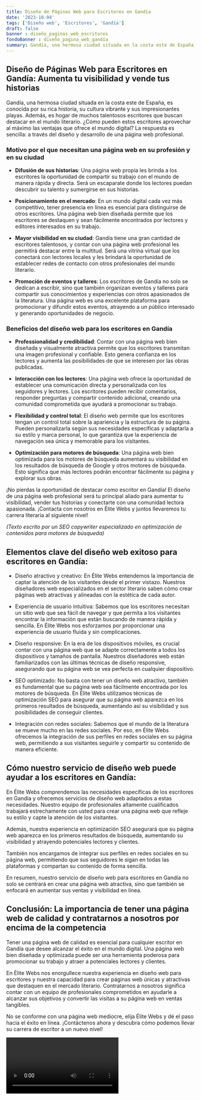 ```yaml
---
title: Diseño de Páginas Web para Escritores en Gandía
date: '2023-10-04'
tags: ['Diseño web', 'Escritores', 'Gandía']
draft: false
banner : diseño_paginas_web_escritores
fondoBanner : diseño_pagina_web_gandía
summary: Gandía, una hermosa ciudad situada en la costa este de España, es conocida por su rica historia, su cultura vibrante y sus impresionantes playas. Además, es hogar de muchos talentosos escritores que buscan destacar en el mundo literario. ¿Cómo pueden estos escritores aprovechar al máximo las ventajas que ofrece el mundo digital? La respuesta es sencilla a través del diseño y desarrollo de una página web profesional.
---
```


## Diseño de Páginas Web para Escritores en Gandía: Aumenta tu visibilidad y vende tus historias

Gandía, una hermosa ciudad situada en la costa este de España, es conocida por su rica historia, su cultura vibrante y sus impresionantes playas. Además, es hogar de muchos talentosos escritores que buscan destacar en el mundo literario. ¿Cómo pueden estos escritores aprovechar al máximo las ventajas que ofrece el mundo digital? La respuesta es sencilla: a través del diseño y desarrollo de una página web profesional.

### Motivo por el que necesitan una página web en su profesión y en su ciudad

- **Difusión de sus historias**: Una página web propia les brinda a los escritores la oportunidad de compartir su trabajo con el mundo de manera rápida y directa. Será un escaparate donde los lectores puedan descubrir su talento y sumergirse en sus historias.

- **Posicionamiento en el mercado**: En un mundo digital cada vez más competitivo, tener presencia en línea es esencial para distinguirse de otros escritores. Una página web bien diseñada permite que los escritores se destaquen y sean fácilmente encontrados por lectores y editores interesados en su trabajo.

- **Mayor visibilidad en su ciudad**: Gandía tiene una gran cantidad de escritores talentosos, y contar con una página web profesional les permitirá destacar entre la multitud. Será una vitrina virtual que los conectará con lectores locales y les brindará la oportunidad de establecer redes de contacto con otros profesionales del mundo literario.

- **Promoción de eventos y talleres**: Los escritores de Gandía no solo se dedican a escribir, sino que también organizan eventos y talleres para compartir sus conocimientos y experiencias con otros apasionados de la literatura. Una página web es una excelente plataforma para promocionar y difundir estos eventos, atrayendo a un público interesado y generando oportunidades de negocio.

### Beneficios del diseño web para los escritores en Gandía

- **Professionalidad y credibilidad**: Contar con una página web bien diseñada y visualmente atractiva permite que los escritores transmitan una imagen profesional y confiable. Esto genera confianza en los lectores y aumenta las posibilidades de que se interesen por las obras publicadas.

- **Interacción con los lectores**: Una página web ofrece la oportunidad de establecer una comunicación directa y personalizada con los seguidores y lectores. Los escritores pueden recibir comentarios, responder preguntas y compartir contenido adicional, creando una comunidad comprometida que ayudará a promocionar su trabajo.

- **Flexibilidad y control total**: El diseño web permite que los escritores tengan un control total sobre la apariencia y la estructura de su página. Pueden personalizarla según sus necesidades específicas y adaptarla a su estilo y marca personal, lo que garantiza que la experiencia de navegación sea única y memorable para los visitantes.

- **Optimización para motores de búsqueda**: Una página web bien optimizada para los motores de búsqueda aumentará su visibilidad en los resultados de búsqueda de Google y otros motores de búsqueda. Esto significa que más lectores podrán encontrar fácilmente su página y explorar sus obras.

¡No pierdas la oportunidad de destacar como escritor en Gandía! El diseño de una página web profesional será tu principal aliado para aumentar tu visibilidad, vender tus historias y conectarte con una comunidad lectora apasionada. ¡Contacta con nosotros en Élite Webs y juntos llevaremos tu carrera literaria al siguiente nivel!

*(Texto escrito por un SEO copywriter especializado en optimización de contenidos para motores de búsqueda)*

<GifSeo />

<Cta />

## Elementos clave del diseño web exitoso para escritores en Gandía:

- Diseño atractivo y creativo: En Élite Webs entendemos la importancia de captar la atención de los visitantes desde el primer vistazo. Nuestros diseñadores web especializados en el sector literario saben cómo crear páginas web atractivas y alineadas con la estética de cada autor. 

- Experiencia de usuario intuitiva: Sabemos que los escritores necesitan un sitio web que sea fácil de navegar y que permita a los visitantes encontrar la información que están buscando de manera rápida y sencilla. En Élite Webs nos esforzamos por proporcionar una experiencia de usuario fluida y sin complicaciones.

- Diseño responsive: En la era de los dispositivos móviles, es crucial contar con una página web que se adapte correctamente a todos los dispositivos y tamaños de pantalla. Nuestros diseñadores web están familiarizados con las últimas técnicas de diseño responsive, asegurando que su página web se vea perfecta en cualquier dispositivo.

- SEO optimizado: No basta con tener un diseño web atractivo, también es fundamental que su página web sea fácilmente encontrada por los motores de búsqueda. En Élite Webs utilizamos técnicas de optimización SEO para asegurar que su página web aparezca en los primeros resultados de búsqueda, aumentando así su visibilidad y sus posibilidades de conseguir clientes.

- Integración con redes sociales: Sabemos que el mundo de la literatura se mueve mucho en las redes sociales. Por eso, en Élite Webs ofrecemos la integración de sus perfiles en redes sociales en su página web, permitiendo a sus visitantes seguirle y compartir su contenido de manera eficiente.

## Cómo nuestro servicio de diseño web puede ayudar a los escritores en Gandía:

En Élite Webs comprendemos las necesidades específicas de los escritores en Gandía y ofrecemos servicios de diseño web adaptados a estas necesidades. Nuestro equipo de profesionales altamente cualificados trabajará estrechamente con usted para crear una página web que refleje su estilo y capte la atención de los visitantes.

Además, nuestra experiencia en optimización SEO asegurará que su página web aparezca en los primeros resultados de búsqueda, aumentando su visibilidad y atrayendo potenciales lectores y clientes.

También nos encargamos de integrar sus perfiles en redes sociales en su página web, permitiendo que sus seguidores le sigan en todas las plataformas y compartan su contenido de forma sencilla.

En resumen, nuestro servicio de diseño web para escritores en Gandía no solo se centrará en crear una página web atractiva, sino que también se enfocará en aumentar sus ventas y visibilidad en línea.

## Conclusión: La importancia de tener una página web de calidad y contratarnos a nosotros por encima de la competencia

Tener una página web de calidad es esencial para cualquier escritor en Gandía que desee alcanzar el éxito en el mundo digital. Una página web bien diseñada y optimizada puede ser una herramienta poderosa para promocionar su trabajo y atraer a potenciales lectores y clientes.

En Élite Webs nos enorgullece nuestra experiencia en diseño web para escritores y nuestra capacidad para crear páginas web únicas y atractivas que destaquen en el mercado literario. Contratarnos a nosotros significa contar con un equipo de profesionales comprometidos en ayudarle a alcanzar sus objetivos y convertir las visitas a su página web en ventas tangibles.

No se conforme con una página web mediocre, elija Élite Webs y dé el paso hacia el éxito en línea. ¡Contáctenos ahora y descubra cómo podemos llevar su carrera de escritor a un nuevo nivel!

<Video />

<CtaBot job='Escritores' city='Gandía'/>

<Gmaps query='Gandía+españa+maps' />
